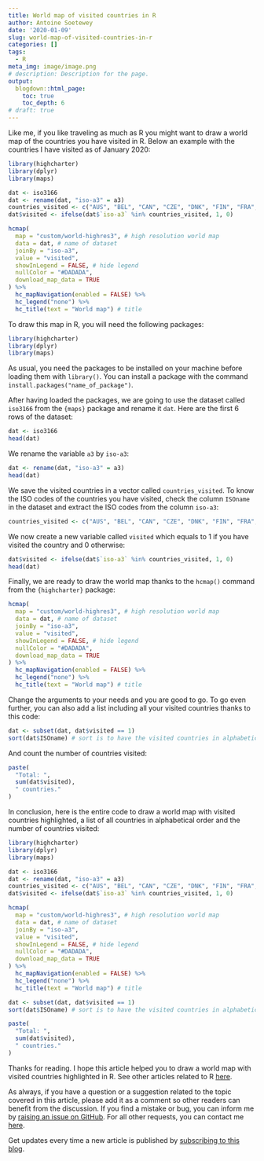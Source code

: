 ```yaml
---
title: World map of visited countries in R
author: Antoine Soetewey
date: '2020-01-09'
slug: world-map-of-visited-countries-in-r
categories: []
tags:
  - R
meta_img: image/image.png
# description: Description for the page.
output:
  blogdown::html_page:
    toc: true
    toc_depth: 6
# draft: true
---
```


Like me, if you like traveling as much as R you might want to draw a world map of the countries you have visited in R. Below an example with the countries I have visited as of January 2020:

```r
library(highcharter)
library(dplyr)
library(maps)
```

```r
dat <- iso3166
dat <- rename(dat, "iso-a3" = a3)
countries_visited <- c("AUS", "BEL", "CAN", "CZE", "DNK", "FIN", "FRA", "DEU", "GRC", "HUN", "IRL", "ITA", "LVA", "LUX", "MCO", "MMR", "NLD", "NZL", "NOR", "PRT", "ROU", "SGP", "ESP", "SWE", "CHE", "TWN", "THA", "GBR", "USA")
dat$visited <- ifelse(dat$`iso-a3` %in% countries_visited, 1, 0)

hcmap(
  map = "custom/world-highres3", # high resolution world map
  data = dat, # name of dataset
  joinBy = "iso-a3",
  value = "visited",
  showInLegend = FALSE, # hide legend
  nullColor = "#DADADA",
  download_map_data = TRUE
) %>%
  hc_mapNavigation(enabled = FALSE) %>%
  hc_legend("none") %>%
  hc_title(text = "World map") # title
```

To draw this map in R, you will need the following packages:

```r
library(highcharter)
library(dplyr)
library(maps)
```

As usual, you need the packages to be installed on your machine before loading them with `library()`. You can install a package with the command `install.packages("name_of_package")`.

After having loaded the packages, we are going to use the dataset called `iso3166` from the `{maps}` package and rename it `dat`. Here are the first 6 rows of the dataset:

```r
dat <- iso3166
head(dat)
```

We rename the variable `a3` by `iso-a3`:

```r
dat <- rename(dat, "iso-a3" = a3)
head(dat)
```

We save the visited countries in a vector called `countries_visited`. To know the ISO codes of the countries you have visited, check the column `ISOname` in the dataset and extract the ISO codes from the column `iso-a3`:

```r
countries_visited <- c("AUS", "BEL", "CAN", "CZE", "DNK", "FIN", "FRA", "DEU", "GRC", "HUN", "IRL", "ITA", "LVA", "LUX", "MCO", "MMR", "NLD", "NZL", "NOR", "PRT", "ROU", "SGP", "ESP", "SWE", "CHE", "TWN", "THA", "GBR", "USA")
```

We now create a new variable called `visited` which equals to 1 if you have visited the country and 0 otherwise:

```r
dat$visited <- ifelse(dat$`iso-a3` %in% countries_visited, 1, 0)
head(dat)
```

Finally, we are ready to draw the world map thanks to the `hcmap()` command from the `{highcharter}` package:

```r
hcmap(
  map = "custom/world-highres3", # high resolution world map
  data = dat, # name of dataset
  joinBy = "iso-a3",
  value = "visited",
  showInLegend = FALSE, # hide legend
  nullColor = "#DADADA",
  download_map_data = TRUE
) %>%
  hc_mapNavigation(enabled = FALSE) %>%
  hc_legend("none") %>%
  hc_title(text = "World map") # title
```

Change the arguments to your needs and you are good to go. To go even further, you can also add a list including all your visited countries thanks to this code:

```r
dat <- subset(dat, dat$visited == 1)
sort(dat$ISOname) # sort is to have the visited countries in alphabetical order
```

And count the number of countries visited:

```r
paste(
  "Total: ",
  sum(dat$visited),
  " countries."
)
```

In conclusion, here is the entire code to draw a world map with visited countries highlighted, a list of all countries in alphabetical order and the number of countries visited:

```r
library(highcharter)
library(dplyr)
library(maps)

dat <- iso3166
dat <- rename(dat, "iso-a3" = a3)
countries_visited <- c("AUS", "BEL", "CAN", "CZE", "DNK", "FIN", "FRA", "DEU", "GRC", "HUN", "IRL", "ITA", "LVA", "LUX", "MCO", "MMR", "NLD", "NZL", "NOR", "PRT", "ROU", "SGP", "ESP", "SWE", "CHE", "TWN", "THA", "GBR", "USA")
dat$visited <- ifelse(dat$`iso-a3` %in% countries_visited, 1, 0)

hcmap(
  map = "custom/world-highres3", # high resolution world map
  data = dat, # name of dataset
  joinBy = "iso-a3",
  value = "visited",
  showInLegend = FALSE, # hide legend
  nullColor = "#DADADA",
  download_map_data = TRUE
) %>%
  hc_mapNavigation(enabled = FALSE) %>%
  hc_legend("none") %>%
  hc_title(text = "World map") # title

dat <- subset(dat, dat$visited == 1)
sort(dat$ISOname) # sort is to have the visited countries in alphabetical order

paste(
  "Total: ",
  sum(dat$visited),
  " countries."
)
```

Thanks for reading. I hope this article helped you to draw a world map with visited countries highlighted in R. See other articles related to R [here](/tags/r/).

As always, if you have a question or a suggestion related to the topic covered in this article, please add it as a comment so other readers can benefit from the discussion. If you find a mistake or bug, you can inform me by <a href="https://github.com/AntoineSoetewey/statsandr/issues" target="_blank" rel="noopener">raising an issue on GitHub</a>. For all other requests, you can contact me [here](/contact/).

Get updates every time a new article is published by [subscribing to this blog](/subscribe/).
